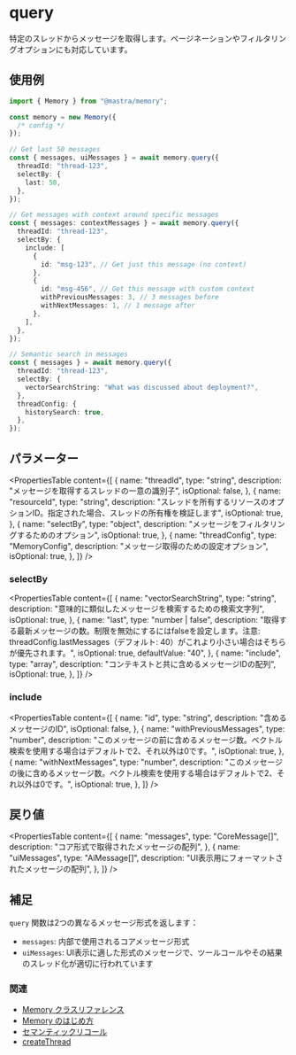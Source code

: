 # query

特定のスレッドからメッセージを取得します。ページネーションやフィルタリングオプションにも対応しています。

## 使用例

```typescript
import { Memory } from "@mastra/memory";

const memory = new Memory({
  /* config */
});

// Get last 50 messages
const { messages, uiMessages } = await memory.query({
  threadId: "thread-123",
  selectBy: {
    last: 50,
  },
});

// Get messages with context around specific messages
const { messages: contextMessages } = await memory.query({
  threadId: "thread-123",
  selectBy: {
    include: [
      {
        id: "msg-123", // Get just this message (no context)
      },
      {
        id: "msg-456", // Get this message with custom context
        withPreviousMessages: 3, // 3 messages before
        withNextMessages: 1, // 1 message after
      },
    ],
  },
});

// Semantic search in messages
const { messages } = await memory.query({
  threadId: "thread-123",
  selectBy: {
    vectorSearchString: "What was discussed about deployment?",
  },
  threadConfig: {
    historySearch: true,
  },
});
```

## パラメーター

<PropertiesTable
  content={[
    {
      name: "threadId",
      type: "string",
      description: "メッセージを取得するスレッドの一意の識別子",
      isOptional: false,
    },
    {
      name: "resourceId",
      type: "string",
      description:
        "スレッドを所有するリソースのオプションID。指定された場合、スレッドの所有権を検証します",
      isOptional: true,
    },
    {
      name: "selectBy",
      type: "object",
      description: "メッセージをフィルタリングするためのオプション",
      isOptional: true,
    },
    {
      name: "threadConfig",
      type: "MemoryConfig",
      description: "メッセージ取得のための設定オプション",
      isOptional: true,
    },
  ]}
/>

### selectBy

<PropertiesTable
  content={[
    {
      name: "vectorSearchString",
      type: "string",
      description: "意味的に類似したメッセージを検索するための検索文字列",
      isOptional: true,
    },
    {
      name: "last",
      type: "number | false",
      description:
        "取得する最新メッセージの数。制限を無効にするにはfalseを設定します。注意: threadConfig.lastMessages（デフォルト: 40）がこれより小さい場合はそちらが優先されます。",
      isOptional: true,
      defaultValue: "40",
    },
    {
      name: "include",
      type: "array",
      description: "コンテキストと共に含めるメッセージIDの配列",
      isOptional: true,
    },
  ]}
/>

### include

<PropertiesTable
  content={[
    {
      name: "id",
      type: "string",
      description: "含めるメッセージのID",
      isOptional: false,
    },
    {
      name: "withPreviousMessages",
      type: "number",
      description:
        "このメッセージの前に含めるメッセージ数。ベクトル検索を使用する場合はデフォルトで2、それ以外は0です。",
      isOptional: true,
    },
    {
      name: "withNextMessages",
      type: "number",
      description:
        "このメッセージの後に含めるメッセージ数。ベクトル検索を使用する場合はデフォルトで2、それ以外は0です。",
      isOptional: true,
    },
  ]}
/>

## 戻り値

<PropertiesTable
  content={[
    {
      name: "messages",
      type: "CoreMessage[]",
      description: "コア形式で取得されたメッセージの配列",
    },
    {
      name: "uiMessages",
      type: "AiMessage[]",
      description: "UI表示用にフォーマットされたメッセージの配列",
    },
  ]}
/>

## 補足

`query` 関数は2つの異なるメッセージ形式を返します：

- `messages`: 内部で使用されるコアメッセージ形式
- `uiMessages`: UI表示に適した形式のメッセージで、ツールコールやその結果のスレッド化が適切に行われています

### 関連

- [Memory クラスリファレンス](/reference/memory/Memory.mdx)
- [Memory のはじめ方](/docs/memory/overview.mdx)
- [セマンティックリコール](/docs/memory/semantic-recall.mdx)
- [createThread](/reference/memory/createThread.mdx)
